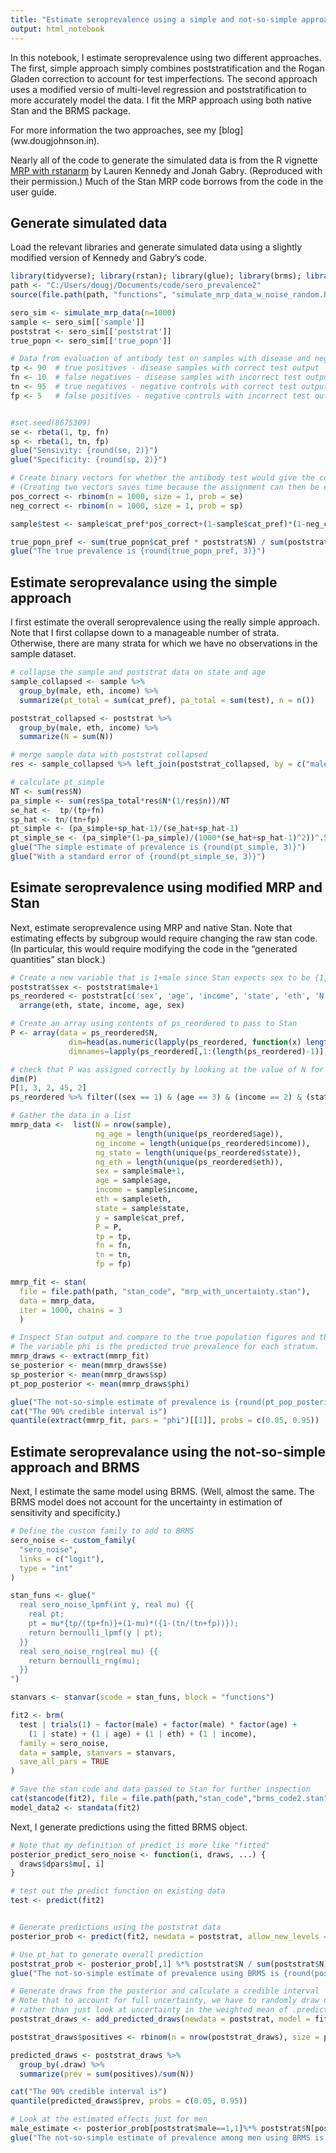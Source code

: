 ---
title: "Estimate seroprevalence using a simple and not-so-simple approach"
output: html_notebook
---

In this notebook, I estimate seroprevalence using two different approaches. The first, simple approach simply combines poststratification and the Rogan Gladen correction to account for test imperfections.  The second approach uses a modified versio of multi-level regression and poststratification to more accurately model the data. I fit the MRP approach using both native Stan and the BRMS package.

For more information the two approaches, see my [blog] (ww.dougjohnson.in). 

Nearly all of the code to generate the simulated data is from the R vignette [MRP with rstanarm](https://cran.r-project.org/web/packages/rstanarm/vignettes/mrp.html) by Lauren Kennedy and Jonah Gabry. (Reproduced with their permission.)  Much of the Stan MRP code borrows from the code in the user guide.

## Generate simulated data

Load the relevant libraries and generate simulated data using a slightly modified version of Kennedy and Gabry's code.

```{r setup, message=FALSE}
library(tidyverse); library(rstan); library(glue); library(brms); library(caret); library(tidybayes)
path <- "C:/Users/dougj/Documents/code/sero_prevalence2"
source(file.path(path, "functions", "simulate_mrp_data_w_noise_random.R"))

sero_sim <- simulate_mrp_data(n=1000)
sample <- sero_sim[['sample']]
poststrat <- sero_sim[['poststrat']]
true_popn <- sero_sim[['true_popn']]

# Data from evaluation of antibody test on samples with disease and negative controls 
tp <- 90  # true positives - disease samples with correct test output
fn <- 10  # false negatives - disease samples with incorrect test output
tn <- 95  # true negatives - negative controls with correct test output
fp <- 5   # false positives - negative controls with incorrect test output


#set.seed(8675309)
se <- rbeta(1, tp, fn)
sp <- rbeta(1, tn, fp)
glue("Sensivity: {round(se, 2)}")
glue("Specificity: {round(sp, 2)}")

# Create binary vectors for whether the antibody test would give the correct result
# (Creating two vectors saves time because the assignment can then be easily vectorized)
pos_correct <- rbinom(n = 1000, size = 1, prob = se)
neg_correct <- rbinom(n = 1000, size = 1, prob = sp)

sample$test <- sample$cat_pref*pos_correct+(1-sample$cat_pref)*(1-neg_correct)

true_popn_pref <- sum(true_popn$cat_pref * poststrat$N) / sum(poststrat$N)
glue("The true prevalence is {round(true_popn_pref, 3)}")
```

## Estimate seroprevalance using the simple approach

I first estimate the overall seroprevalence using the really simple approach.  Note that I first collapse down to a manageable number of strata.  Otherwise, there are many strata for which we have no observations in the sample dataset.

```{r simple}
# collapse the sample and poststrat data on state and age
sample_collapsed <- sample %>% 
  group_by(male, eth, income) %>% 
  summarize(pt_total = sum(cat_pref), pa_total = sum(test), n = n())

poststrat_collapsed <- poststrat %>% 
  group_by(male, eth, income) %>% 
  summarize(N = sum(N))

# merge sample data with poststrat collapsed
res <- sample_collapsed %>% left_join(poststrat_collapsed, by = c("male", "eth", "income"), keep.all = TRUE)

# calculate pt_simple
NT <- sum(res$N)
pa_simple <- sum(res$pa_total*res$N*(1/res$n))/NT
se_hat <-  tp/(tp+fn)
sp_hat <- tn/(tn+fp)
pt_simple <- (pa_simple+sp_hat-1)/(se_hat+sp_hat-1)
pt_simple_se <- (pa_simple*(1-pa_simple)/(1000*(se_hat+sp_hat-1)^2))^.5
glue("The simple estimate of prevalence is {round(pt_simple, 3)}")
glue("With a standard error of {round(pt_simple_se, 3)}")
```

## Esimate seroprevalence using modified MRP and Stan

Next, estimate seroprevalence using MRP and native Stan. Note that estimating effects by subgroup would require changing the raw stan code. (In particular, this would require modifying the code in the "generated quantities" stan block.)

```{r mmrp_stan}

# Create a new variable that is 1+male since Stan expects sex to be {1,2}^N
poststrat$sex <- poststrat$male+1
ps_reordered <- poststrat[c('sex', 'age', 'income', 'state', 'eth', 'N')] %>% 
  arrange(eth, state, income, age, sex)

# Create an array using contents of ps_reordered to pass to Stan
P <- array(data = ps_reordered$N, 
             dim=head(as.numeric(lapply(ps_reordered, function(x) length(unique(x)))),-1), 
             dimnames=lapply(ps_reordered[,1:(length(ps_reordered)-1)], unique))

# check that P was assigned correctly by looking at the value of N for a random row
dim(P)
P[1, 3, 2, 45, 2]
ps_reordered %>% filter((sex == 1) & (age == 3) & (income == 2) & (state == 45) & (eth == 2))

# Gather the data in a list
mmrp_data <-  list(N = nrow(sample),
                   ng_age = length(unique(ps_reordered$age)),
                   ng_income = length(unique(ps_reordered$income)),
                   ng_state = length(unique(ps_reordered$state)),
                   ng_eth = length(unique(ps_reordered$eth)),
                   sex = sample$male+1,
                   age = sample$age,
                   income = sample$income,
                   eth = sample$eth,
                   state = sample$state, 
                   y = sample$cat_pref,
                   P = P,
                   tp = tp,  
                   fn = fn,
                   tn = tn,
                   fp = fp)

mmrp_fit <- stan(
  file = file.path(path, "stan_code", "mrp_with_uncertainty.stan"),
  data = mmrp_data, 
  iter = 1000, chains = 3
  )

# Inspect Stan output and compare to the true population figures and the unweighted sample figures.
# The variable phi is the predicted true prevalence for each stratum.
mmrp_draws <- extract(mmrp_fit)
se_posterior <- mean(mmrp_draws$se)
sp_posterior <- mean(mmrp_draws$sp)
pt_pop_posterior <- mean(mmrp_draws$phi)

glue("The not-so-simple estimate of prevalence is {round(pt_pop_posterior, 3)}")
cat("The 90% credible interval is")
quantile(extract(mmrp_fit, pars = "phi")[[1]], probs = c(0.05, 0.95))
```

## Estimate seroprevalance using the not-so-simple approach and BRMS

Next, I estimate the same model using BRMS.  (Well, almost the same. The BRMS model does not account for the uncertainty in estimation of sensitivity and specificity.)

```{r mmrp_brms, message=FALSE}
# Define the custom family to add to BRMS
sero_noise <- custom_family(
  "sero_noise", 
  links = c("logit"), 
  type = "int"
)

stan_funs <- glue("
  real sero_noise_lpmf(int y, real mu) {{
    real pt;
    pt = mu*{tp/(tp+fn)}+(1-mu)*({1-(tn/(tn+fp))});
    return bernoulli_lpmf(y | pt);
  }}
  real sero_noise_rng(real mu) {{
    return bernoulli_rng(mu);
  }}
")

stanvars <- stanvar(scode = stan_funs, block = "functions")

fit2 <- brm(
  test | trials(1) ~ factor(male) + factor(male) * factor(age) + 
    (1 | state) + (1 | age) + (1 | eth) + (1 | income),
  family = sero_noise,
  data = sample, stanvars = stanvars,
  save_all_pars = TRUE
)

# Save the stan code and data passed to Stan for further inspection
cat(stancode(fit2), file = file.path(path,"stan_code","brms_code2.stan"))
model_data2 <- standata(fit2)

```

Next, I generate predictions using the fitted BRMS object.

```{r gen_predictions}

# Note that my definition of predict is more like "fitted"
posterior_predict_sero_noise <- function(i, draws, ...) {
  draws$dpars$mu[, i]
}

# test out the predict function on existing data
test <- predict(fit2)


# Generate predictions using the poststrat data
posterior_prob <- predict(fit2, newdata = poststrat, allow_new_levels = TRUE)

# Use pt_hat to generate overall prediction
poststrat_prob <- posterior_prob[,1] %*% poststrat$N / sum(poststrat$N)
glue("The not-so-simple estimate of prevalence using BRMS is {round(poststrat_prob, 3)}")

# Generate draws from the posterior and calculate a credible interval
# Note that to account for full uncertainty, we have to randomly draw using binomial(.prediction)
# rather than just look at uncertainty in the weighted mean of .prediction
poststrat_draws <- add_predicted_draws(newdata = poststrat, model = fit2, n = 1000, allow_new_levels = TRUE)

poststrat_draws$positives <- rbinom(n = nrow(poststrat_draws), size = poststrat_draws$N, prob = poststrat_draws$.prediction)

predicted_draws <- poststrat_draws %>% 
  group_by(.draw) %>% 
  summarize(prev = sum(positives)/sum(N))

cat("The 90% credible interval is")
quantile(predicted_draws$prev, probs = c(0.05, 0.95))

# Look at the estimated effects just for men
male_estimate <- posterior_prob[poststrat$male==1,1]%*% poststrat$N[poststrat$male==1] / sum(poststrat$N[poststrat$male==1])
glue("The not-so-simple estimate of prevalence among men using BRMS is {round(male_estimate, 3)}")

```

